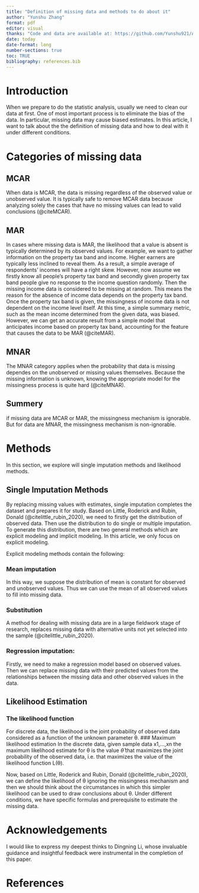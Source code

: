 ```yaml
---
title: "Definition of missing data and methods to do about it"
author: "Yunshu Zhang"
format: pdf
editor: visual
thanks: "Code and data are available at: https://github.com/Yunshu921/Article_missing_data.git."
date: today
date-format: long
number-sections: true
toc: TRUE
bibliography: references.bib
---
```





# Introduction
When we prepare to do the statistic analysis, usually we need to clean our data at first. One of most important process is to eliminate the bias of the data. In particular, missing data may cause biased estimates. In this article, I want to talk about the the definition of missing data and how to deal with it under different conditions.

# Categories of missing data
## MCAR
When data is MCAR, the data is missing regardless of the observed value or unobserved value. It is typically safe to remove MCAR data because analyzing solely the cases that have no missing values can lead to valid conclusions (@citeMCAR).



## MAR
In cases where missing data is MAR, the likelihood that a value is absent is typically determined by its observed values. For example, we want to gather information on the property tax band and income. Higher earners are typically less inclined to reveal them. As a result, a simple average of respondents' incomes will have a right skew.
However, now assume we firstly know all people’s property tax band and secondly given property tax band people give no response to the income question randomly. Then the missing income data is considered to be missing at random. This means the reason for the absence of income data depends on the property tax band. Once the property tax band is given, the missingness of income data is not dependent on the income level itself. At this time, a simple summary metric, such as the mean income determined from the given data, was biased. However, we can get an accurate result  from a simple model that anticipates income based on property tax band, accounting for the feature that causes the data to be MAR (@citeMAR).



## MNAR
The MNAR category applies when the probability that data is missing dependes on the unobserved or missing values themselves. Because the missing information is unknown, knowing the appropriate model for the missingness process is quite hard (@citeMNAR).


## Summery
if missing data are MCAR or MAR, the missingness mechanism is ignorable. But for data are MNAR, the missingness mechanism is non-ignorable.

# Methods

In this section, we explore will single imputation methods and likelihood methods.

## Single Imputation Methods

By replacing missing values with estimates, single imputation completes the dataset and prepares it for study. Based on Little, Roderick and Rubin, Donald (@citelittle_rubin_2020), we need to firstly get the distribution of observed data. Then use the distribution to do single or multiple imputation. To generate this distribution, there are two general methods which are explicit modeling and implicit modeling. In this article, we only focus on explicit modeling.

Explicit modeling methods contain the following:

### Mean imputation
In this way, we suppose the distribution of mean is constant for observed and unobserved values. Thus we can use the mean of all observed values to fill into missing data.

### Substitution
A method for dealing with missing data are in a large fieldwork stage of research, replaces missing data with alternative units not yet selected into the sample (@citelittle_rubin_2020).

### Regression imputation:
Firstly, we need to make a regression model based on observed values. Then we can replace missing data with their predicted values from the relationships between the missing data and other observed values in the data. 


## Likelihood Estimation

### The likelihood function
For discrete data, the likelihood is the joint probability of observed data considered as a function of the unknown parameter θ.
### Maximum likelihood estimation
In the discrete data, given sample data x1,...,xn the maximum likelihood estimate for θ is the value $\hat{\theta}$ that maximizes the joint probability of the observed data, i.e. that maximizes the value of the likelihood function L(θ).

Now, based on Little, Roderick and Rubin, Donald (@citelittle_rubin_2020), we can define the likelihood of θ ignoring the missingness mechanism and then we should think about the circumstances in which this simpler likelihood can be used to draw conclusions about θ. Under different conditions, we have specific formulas and prerequisite to estimate the missing data.












# Acknowledgements

I would like to express my deepest thinks to Dingning Li, whose invaluable guidance and insightful feedback were instrumental in the completion of this paper.



# References
